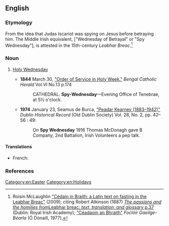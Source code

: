 ==English==

===Etymology===
From the idea that Judas Iscariot was spying on Jesus before betraying him. The Middle Irish equivalent, {{m|mga|Cédaín in Braith}} ["Wednesday of Betrayal" or "Spy Wednesday"], is attested in the 15th-century ''Leabhar Breac''.<ref>Roisin McLaughlin [https://www.dias.ie/celt/celt-conferences/celt-tionol/celt-tionol-2009/ "Cédaín in Braith: a Latin text on fasting in the Leabhar Breac"] (2009); citing Robert Atkinson (1887) [https://archive.org/stream/passionshomiliesf00atki#page/37 ''The passions and the homilies from ''Leabhar breac''; text, translation, and glossary'' p.37] (Dublin: Royal Irish Academy); [http://www.teanglann.ie/en/fgb/Céadaoin_an_Bhraith "Céadaoin an Bhraith"] '' Foclóir Gaeilge-Béarla'' (Ó Dónaill, 1977),</ref>

===Noun===
{{en-noun|head=[[spy|Spy]] [[Wednesday]]}}

# {{lb|en|Ireland|Catholicism}} [[Holy Wednesday]]
#*'''1844''' March 30, [https://books.google.ie/books?id=jO4fwMixQRwC&pg=PA174 "Order of Service in Holy Week."] ''Bengal Catholic Herald'' Vol.VI No.13 p.174
#*:CATHEDRAL. '''Spy-Wednesday'''—Evening Office of Tenebrae, at 5½ o'clock.
#*'''1974''' January 23, Seamus de Burca, [http://www.jstor.org/stable/30105497?seq=8#page_scan_tab_contents "Peadar Kearney (1883–1942)"] ''Dublin Historical Record'' (Old Dublin Society) Vol. 28, No. 2, pp. 42–56 : 49:
#*: On '''Spy Wednesday''' 1916 Thomas McDonagh gave B Company, 2nd Battalion, Irish Volunteers a pep talk.

====Translations====
{{trans-see|Holy Wednesday}}
{{trans-top|Spy Wednesday}}
* French: {{t+|fr|mercredi de l’espion|m}}
{{trans-mid}}
{{trans-bottom}}

===References===
<references/>

[[Category:en:Easter]]
[[Category:en:Holidays]]